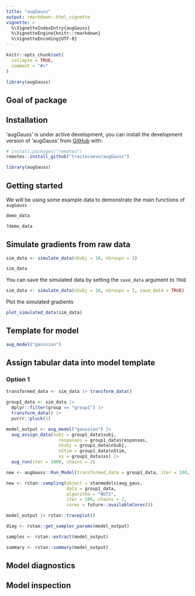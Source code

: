 ```yaml
---
title: "augGauss"
output: rmarkdown::html_vignette
vignette: >
  %\VignetteIndexEntry{augGauss}
  %\VignetteEngine{knitr::rmarkdown}
  %\VignetteEncoding{UTF-8}
---
```


```r
knitr::opts_chunk$set(
  collapse = TRUE,
  comment = "#>"
)

library(augGauss)
```

## Goal of package

## Installation

'augGauss' is under active development, you can install the development version of 'augGauss' from [GitHub](https://github.com/) with:

```r
# install.packages("remotes")
remotes::install_github("traitecoevo/augGauss")

library(augGauss)
```

## Getting started

We will be using some example data to demonstrate the main functions of `augGauss`
<!-- or can ditch if we will be simulating it -->

```r
demo_data

?demo_data
```

## Simulate gradients from raw data

```r
sim_data <- simulate_data(nSubj = 10, nGroups = 3)

sim_data
```

You can save the simulated data by setting the `save_data` argument to `TRUE`

```r
sim_data <- simulate_data(nSubj = 10, nGroups = 2, save_data = TRUE)
```

Plot the simulated gradients

<!-- Currently hard coded for 3 groups - possibly need to work on flexibility -->

```r
plot_simulated_data(sim_data)
```


## Template for model

<!-- Need info from JL about what are the parameters that we feed data into
It looks like the model is run for each group separately? 
Can the model be set up to accept less complicated data? -->

```r
aug_model("gaussian")
```

## Assign tabular data into model template

### Option 1

```r
transformed_data <- sim_data |> transform_data()

group1_data <- sim_data |> 
  dplyr::filter(group == "group1") |> 
  transform_data() |> 
  purrr::pluck(1)

model_output <- aug_model("gaussian") |> 
  aug_assign_data(subj = group1_data$subj, 
                    responses = group1_data$responses, 
                    nSubj = group1_data$nSubj, 
                    nStim = group1_data$nStim, 
                    xs = group1_data$xs) |> 
  aug_run(iter = 1000, chains = 2)
```


```r
new <- augGauss::Run_Model(transformed_data = group1_data, iter = 100, chains = 2)

new <- rstan::sampling(object = stanmodels$aug_gaus,
                       data = group1_data,
                       algorithm = "NUTS",
                       iter = 100, chains = 2,
                       cores = future::availableCores())
```

```r
model_output |> rstan::traceplot()

diag <- rstan::get_sampler_params(model_output)

samples <- rstan::extract(model_output)

summary <- rstan::summary(model_output)
```


## Model diagnostics

## Model inspection

<!-- What happens to HDI when nGroups > 3? -->

